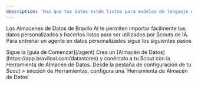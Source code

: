 ```yaml
---
description: 'Haz que tus datos estén listos para modelos de lenguaje grande'
---
```


Los Almacenes de Datos de Bravilo AI te permiten importar fácilmente tus datos personalizados y hacerlos listos para ser utilizados por Scouts de IA.
Para entrenar un agente en datos personalizados sigue los siguientes pasos

<Steps>
  <Step title="Crear un Scout">Sigue la [guía de Comenzar](/agent)</Step>
  <Step title="Agregar Conocimiento">
    Crea un [Almacén de Datos](https://app.braviloai.com/datastores) y conéctalo
    a tu Scout con la Herramienta de Almacén de Datos.
  </Step>
  <Step title="Conectar Almacén de Datos a un Scout">
Desde la pestaña de configuración de tu Scout > sección de Herramientas, configura una `Herramienta de Almacén de Datos`
  </Step>
</Steps>

